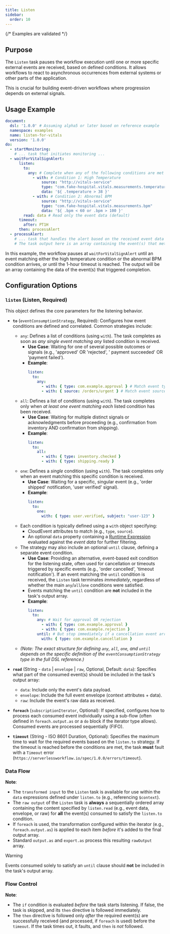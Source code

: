```yaml
---
title: Listen
sidebar:
  order: 10
---
```



{/* Examples are validated */}

## Purpose

The `Listen` task pauses the workflow execution until one or more specific external events are received, based on
defined conditions. It allows workflows to react to asynchronous occurrences from external systems or other parts of the
application.

This is crucial for building event-driven workflows where progression depends on external signals.

## Usage Example

```yaml
document:
  dsl: '1.0.0' # Assuming alpha5 or later based on reference example
  namespace: examples
  name: listen-for-vitals
  version: '1.0.0'
do:
  - startMonitoring:
    # ... task that initiates monitoring ...
  - waitForVitalSignAlert:
      listen:
        to:
          any: # Complete when any of the following conditions are met
            - with: # Condition 1: High Temperature
                source: "http://vitals-service"
                type: "com.fake-hospital.vitals.measurements.temperature"
                data: '${ .temperature > 38 }'
            - with: # Condition 2: Abnormal BPM
                source: "http://vitals-service"
                type: "com.fake-hospital.vitals.measurements.bpm"
                data: '${ .bpm < 60 or .bpm > 100 }'
        read: data # Read only the event data (default)
      timeout:
        after: PT1H
      then: processAlert
  - processAlert:
    # ... task that handles the alert based on the received event data ...
    # The task output here is an array containing the event(s) that met the condition
```

In this example, the workflow pauses at `waitForVitalSignAlert` until an event matching either the high temperature
condition or the abnormal BPM condition arrives, or until the 1-hour timeout is reached. The output will be an array
containing the data of the event(s) that triggered completion.

## Configuration Options

### `listen` (Listen, Required)

This object defines the core parameters for the listening behavior.

* **`to`** (`eventConsumptionStrategy`, Required): Configures how event conditions are defined and correlated. Common
  strategies include:
    * `any`: Defines a list of conditions (using `with`). The task completes as soon as *any single event matching any*
      listed condition is received.
        * **Use Case**: Waiting for one of several possible outcomes or signals (e.g., 'approved' OR 'rejected', '
          payment succeeded' OR 'payment failed').
        * **Example**:
          ```yaml
          listen:
            to:
              any:
                - with: { type: com.example.approval } # Match event type
                - with: { source: /orders/urgent } # Match event source
          ```
    * `all`: Defines a list of conditions (using `with`). The task completes only when *at least one event matching
      each* listed condition has been received.
        * **Use Case**: Waiting for multiple distinct signals or acknowledgments before proceeding (e.g., confirmation
          from inventory AND confirmation from shipping).
        * **Example**:
          ```yaml
          listen:
            to:
              all:
                - with: { type: inventory.checked }
                - with: { type: shipping.ready }
          ```
    * `one`: Defines a *single* condition (using `with`). The task completes only when an event matching this specific
      condition is received.
        * **Use Case**: Waiting for a specific, singular event (e.g., 'order shipped' notification, 'user verified'
          signal).
        * **Example**:
          ```yaml
          listen:
            to:
              one:
                with: { type: user.verified, subject: "user-123" } 
          ```
    * Each condition is typically defined using a `with` object specifying:
        * CloudEvent attributes to match (e.g., `type`, `source`).
        * An optional `data` property containing a [Runtime Expression](dsl-runtime-expressions.md) evaluated against
          the *event data* for further filtering.
    * The strategy may also include an optional `until` clause, defining a separate event condition.
        * **Use Case**: Providing an alternative, event-based exit condition for the listening state, often used for
          cancellation or timeouts triggered by specific events (e.g., 'order cancelled', 'timeout notification').
          If an event matching the `until` condition is received, the `Listen` task terminates *immediately*, regardless
          of whether the main `any`/`all`/`one` conditions were satisfied.
        * Events matching the `until` condition are **not** included in the task's output array.
        * **Example**:
          ```yaml
          listen:
            to:
              any: # Wait for approval OR rejection
                - with: { type: com.example.approval }
                - with: { type: com.example.rejection }
              until: # But stop immediately if a cancellation event arrives
                with: { type: com.example.cancellation }
          ```
    * *(Note: The exact structure for defining `any`, `all`, `one`, and `until` depends on the specific definition of
      the `eventConsumptionStrategy` type in the full DSL reference.)*

* **`read`** (String - `data` | `envelope` | `raw`, Optional, Default: `data`): Specifies what part of the consumed
  event(s) should be included in the task's output array:
    * `data`: Include only the event's data payload.
    * `envelope`: Include the full event envelope (context attributes + data).
    * `raw`: Include the event's raw data as received.

* **`foreach`** (`subscriptionIterator`, Optional): If
  specified, configures how to process each consumed event individually using a sub-flow (often defined in
  `foreach.output.as` or a `do` block if the iterator type allows). Consumed events are processed sequentially (FIFO).

* **`timeout`** (String - ISO 8601 Duration, Optional): Specifies the maximum time to wait for the required events based
  on the `listen.to` strategy. If the timeout is reached before the conditions are met, the task **must** fault with a
  `Timeout` error (`https://serverlessworkflow.io/spec/1.0.0/errors/timeout`).

### Data Flow

<CommonTaskDataFlow />

**Note**:

* The `transformed input` to the `Listen` task is available for use within the `data` expressions defined under
  `listen.to` (e.g., referencing `$context`).
* The `raw output` of the `Listen` task is **always** a sequentially ordered array containing the content specified by
  `listen.read` (e.g., event data, envelope, or raw) for **all** the event(s) consumed to satisfy the `listen.to`
  condition.
* If `foreach` is used, the transformation configured within the iterator (e.g., `foreach.output.as`) is applied to each
  item *before* it's added to the final output array.
* Standard `output.as` and `export.as` process this resulting `rawOutput` array.

> [!WARNING]
> Events consumed solely to satisfy an `until` clause should **not** be included in the task's output array.

### Flow Control

<CommonTaskFlowControl />

**Note**:
*   The `if` condition is evaluated *before* the task starts listening. If false, the task is skipped, and its `then` directive is followed immediately.
*   The `then` directive is followed only *after* the required event(s) are successfully received (and processed, if `foreach` is used) before the `timeout`. If the task times out, it faults, and `then` is *not* followed. 